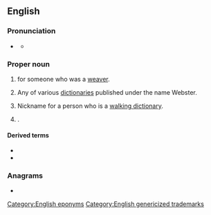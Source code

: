 {{also|webster}}
{{selfref|For the guide to Webster's dictionaries in Wiktionary, see [[Wiktionary:Webster]].}}
==English==
{{wikipedia}}

===Pronunciation===
* {{a|US}} {{IPA|en|/ˈwɛbstɚ/}}
** {{audio|en|LL-Q1860 (eng)-Vealhurl-Webster.wav|Audio (UK)}}

===Proper noun===
{{en-proper noun|~|s}}

# {{surname|en|A=An English occupational|from=occupations|nodot=1}} for someone who was a [[weaver]].
# Any of various [[dictionary|dictionaries]] published under the name Webster.
# {{lb|en|jocular}} Nickname for a person who is a [[walking dictionary]].
# {{place|en|small city/county seat|co/Day County|s/South Dakota|c/USA}}.

====Derived terms====
* {{l|en|Webster County}}
* {{l|en|Webster Parish}}

===Anagrams===
* {{anagrams|en|a=beerstw|bestrew|brewest}}

[[Category:English eponyms]]
[[Category:English genericized trademarks]]
